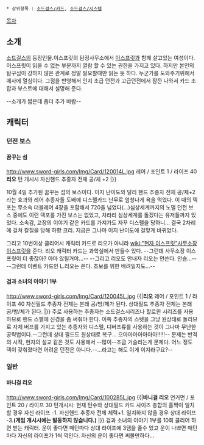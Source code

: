  * 상위항목 : [[소드걸스/카드]], [[소드걸스/시스템]]


[[목차]]
== 소개 ==
[[소드걸스]]의 등장인물.이스프릿의 탐정사무소에서 [[이스프릿]]과 함께 살고있는 여성이다. 이스프릿이 읽을 수 없는 부분까지 열람 할 수 있는 권한을 가지고 있다. 하지만 본인의 탐구심이 강하지 않은 관계로 정말 필요할때만 읽는 듯 하다. 
누군가를 도와주기위해서 매사에 열심이다. 그점을 반영해서 인지 초급 던전과 고급던전에서 잠깐 나와서 카드 조합과 부스트에 대해서 설명해 준다.

--소개가 짧은데 좀더 추가 바람--


== 캐릭터 ==
=== 던전 보스 ===
==== 꿈꾸는 섬 ====
http://www.sword-girls.com/Img/Card/120014L.jpg
레어 / 포인트 1 / 라이프 40
'''리오'''
턴 개시시 자신핸드 추종자 전체 공/체 +2 
{{{#0000ff 바라는게 이루어지는 하루가 되시길 기도합니다. 요즘은 어떠세요?}}}|}}

10월 4일 추가된 꿈꾸는 섬의 보스이다. 이지 난이도와 달리 핸드 추종자 전체 공/체+2라는 효과와 레어 추종자들 도배에 디스펠카드 난무로 엄청나게 욕을 먹었다. 이 때의 덱포는 무소속 더블레어 4장을 포함해서 720을 넘었다(...)심상세계까지의 노멀 던전 보스 중에도 이런 덱포를 가진 보스는 없었고, 차라리 심상세계를 돌겠다는 유저들까지 있었다. 소속감, 교장의 이야기 같은 카드를 가져가도 자꾸 디스펠을 당하니... 결국 2차례에 걸쳐 칼질을 당해 하향 크리. 지금은 그나마 이지 난이도에 걸맞게 바뀌었다.

그리고 10번이상 클리어시 캐릭터 카드로 리오가 아니라 [[wiki:"현자 이스프릿"사무소장 이스프릿]]을 준다.
리오 캐릭터 카드는 과학실에서 만들수 있다. 
--그런데 사무소장 이스프릿이 더 좋잖아? 아마 않될거야...--
--그리고 리오도 안내자 리오는 안쓴다. 안습...-- 
--그런데 이벤트 카드인 L.리오는 쓴다. 초보를 위한 배려일지도...--

==== 검과 소녀의 이야기 1부 ====
http://www.sword-girls.com/Img/Card/120045L.jpg
{{|'''리오'''
레어 / 포인트 1 / 라이프 40
자신필드 추종자 전체는 본래 공/방/체가 된다. 상대필드 추종자 전체는 본래 공/방/체가 된다.
{{{#blue 아직은 시작에 있지만, 다음에 보여 드릴 내용은 급격하게 진행될 예정이니 마음의 준비를 단단히 하고 와주세요.}}}|}}
주로 사용하는 추종자는 소드걸스시리즈나 할로윈 시리즈를 사용하므로 핸드 스펠에 신경을 좀 써줘야 한다. 이쪽 추종자의 스텟을 그냥 원상태로 돌리므로 자체 버프를 가지고 있는 추종자와 디스펠, 디버프류를 사용하는 것이 그나마 무난한 공략법이다.--그런데 상대 필드도 원상태로 복구... 으아아아아아아아!!!!!-- 
문제는 반격의 시작, 현자의 설교 같은 것도 사용해서 --많이--조금 거슬리는게 문제다.
어느 정도 덱이 갖춰졌다면 어려운 던전은 아니다.--...라고는 해도 이게 이지라구요?--

=== 일반 ===
==== 바니걸 리오 ====
http://www.sword-girls.com/Img/Card/100285L.jpg
{{|'''바니걸 리오'''
언커먼 / 포인트 20 / 라이프 30
턴개시시: 현재 턴수와 상대필드 카드 사이즈 총합의 홀짝이 일치할 경우 자신 라이프 -1. 자신핸드 추종자 전체 체력+1. 일치하지 않을 경우 상대 라이프 -3.'''(게임 개시시에는 발동하지 않습니다.)'''
{{{#blue 기다리시면서 저와 카드게임 한판 어떠세요?}}}|}}
검과 소녀의 이야기 1부를 10회 클리어 하면 받는 캐릭터.
운이 좋다면 매턴마다 상대 라이프에 3뎀을 줄수 있고 운이 나쁘면 매턴마다 자신의 라이프가 1씩 깍인다.
자신의 운이 좋다면 써볼만하다...



